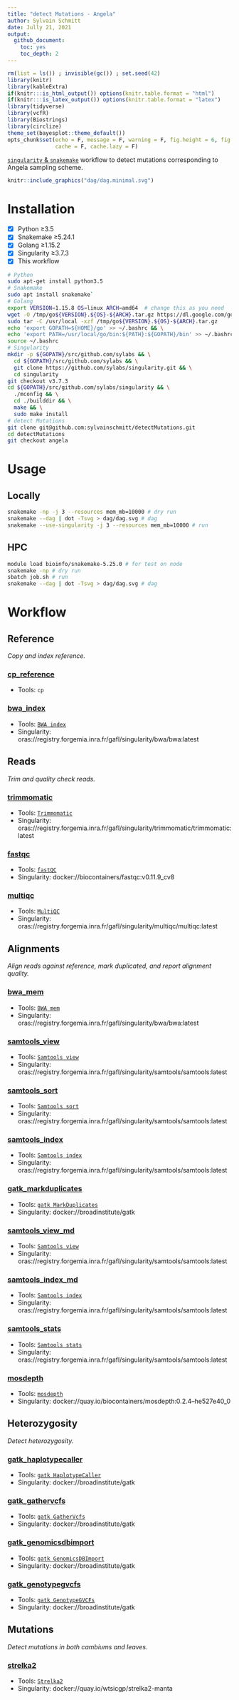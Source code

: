 ```yaml
---
title: "detect Mutations - Angela"
author: Sylvain Schmitt
date: Jully 21, 2021
output:
  github_document: 
    toc: yes
    toc_depth: 2
---
```


```r
rm(list = ls()) ; invisible(gc()) ; set.seed(42)
library(knitr)
library(kableExtra)
if(knitr:::is_html_output()) options(knitr.table.format = "html") 
if(knitr:::is_latex_output()) options(knitr.table.format = "latex") 
library(tidyverse)
library(vcfR)
library(Biostrings)
library(circlize)
theme_set(bayesplot::theme_default())
opts_chunk$set(echo = F, message = F, warning = F, fig.height = 6, fig.width = 8,
               cache = F, cache.lazy = F)
```

[`singularity` & `snakemake`](https://github.com/sylvainschmitt/snakemake_singularity) workflow to detect mutations corresponding to Angela sampling scheme.

```r
knitr::include_graphics("dag/dag.minimal.svg")
```


# Installation

- [x] Python ≥3.5
- [x] Snakemake ≥5.24.1
- [x] Golang ≥1.15.2
- [x] Singularity ≥3.7.3
- [x] This workflow

```bash
# Python
sudo apt-get install python3.5
# Snakemake
sudo apt install snakemake`
# Golang
export VERSION=1.15.8 OS=linux ARCH=amd64  # change this as you need
wget -O /tmp/go${VERSION}.${OS}-${ARCH}.tar.gz https://dl.google.com/go/go${VERSION}.${OS}-${ARCH}.tar.gz && \
sudo tar -C /usr/local -xzf /tmp/go${VERSION}.${OS}-${ARCH}.tar.gz
echo 'export GOPATH=${HOME}/go' >> ~/.bashrc && \
echo 'export PATH=/usr/local/go/bin:${PATH}:${GOPATH}/bin' >> ~/.bashrc && \
source ~/.bashrc
# Singularity
mkdir -p ${GOPATH}/src/github.com/sylabs && \
  cd ${GOPATH}/src/github.com/sylabs && \
  git clone https://github.com/sylabs/singularity.git && \
  cd singularity
git checkout v3.7.3
cd ${GOPATH}/src/github.com/sylabs/singularity && \
  ./mconfig && \
  cd ./builddir && \
  make && \
  sudo make install
# detect Mutations
git clone git@github.com:sylvainschmitt/detectMutations.git
cd detectMutations
git checkout angela
```

# Usage

## Locally

```bash
snakemake -np -j 3 --resources mem_mb=10000 # dry run
snakemake --dag | dot -Tsvg > dag/dag.svg # dag
snakemake --use-singularity -j 3 --resources mem_mb=10000 # run
```

## HPC

```bash
module load bioinfo/snakemake-5.25.0 # for test on node
snakemake -np # dry run
sbatch job.sh # run
snakemake --dag | dot -Tsvg > dag/dag.svg # dag
```

# Workflow


## Reference

*Copy and index reference.*

### [cp_reference](https://github.com/sylvainschmitt/detectMutations/blob/angela/rules/cp_reference.smk)

  - Tools: `cp`

### [bwa_index](https://github.com/sylvainschmitt/detectMutations/blob/angela/rules/bwa_index.smk)

  - Tools: [`BWA index`](http://bio-bwa.sourceforge.net/bwa.shtml)
  - Singularity:
    oras://registry.forgemia.inra.fr/gafl/singularity/bwa/bwa:latest
    
## Reads

*Trim and quality check reads.*

### [trimmomatic](https://github.com/sylvainschmitt/detectMutations/blob/angela/rules/trimmomatic.smk)

* Tools: [`Trimmomatic`](http://www.usadellab.org/cms/uploads/supplementary/Trimmomatic/TrimmomaticManual_V0.32.pdf)
* Singularity: oras://registry.forgemia.inra.fr/gafl/singularity/trimmomatic/trimmomatic:latest

### [fastqc](https://github.com/sylvainschmitt/detectMutations/blob/angela/rules/fastqc.smk)

* Tools: [`fastQC`](https://www.bioinformatics.babraham.ac.uk/projects/fastqc/Help/)
* Singularity: docker://biocontainers/fastqc:v0.11.9_cv8

### [multiqc](https://github.com/sylvainschmitt/detectMutations/blob/angela/rules/multiqc.smk)

* Tools: [`MultiQC`](https://multiqc.info/)
* Singularity: oras://registry.forgemia.inra.fr/gafl/singularity/multiqc/multiqc:latest

## Alignments

*Align reads against reference, mark duplicated, and report alignment quality.*

### [bwa_mem](https://github.com/sylvainschmitt/detectMutations/blob/angela/rules/bwa_mem.smk)

* Tools: [`BWA mem`](http://bio-bwa.sourceforge.net/bwa.shtml)
* Singularity: oras://registry.forgemia.inra.fr/gafl/singularity/bwa/bwa:latest

### [samtools_view](https://github.com/sylvainschmitt/detectMutations/blob/angela/rules/samtools_view.smk)

* Tools: [`Samtools view`](http://www.htslib.org/doc/samtools-view.html)
* Singularity: oras://registry.forgemia.inra.fr/gafl/singularity/samtools/samtools:latest

### [samtools_sort](https://github.com/sylvainschmitt/detectMutations/blob/angela/rules/samtools_sort.smk)

* Tools: [`Samtools sort`](http://www.htslib.org/doc/samtools-sort.html)
* Singularity: oras://registry.forgemia.inra.fr/gafl/singularity/samtools/samtools:latest

### [samtools_index](https://github.com/sylvainschmitt/detectMutations/blob/angela/rules/samtools_index.smk)

* Tools: [`Samtools index`](http://www.htslib.org/doc/samtools-index.html)
* Singularity: oras://registry.forgemia.inra.fr/gafl/singularity/samtools/samtools:latest

### [gatk_markduplicates](https://github.com/sylvainschmitt/detectMutations/blob/angela/rules/gatk_markduplicates.smk)

* Tools: [`gatk MarkDuplicates`](https://gatk.broadinstitute.org/hc/en-us/articles/360037052812-MarkDuplicates-Picard-)
* Singularity: docker://broadinstitute/gatk

### [samtools_view_md](https://github.com/sylvainschmitt/detectMutations/blob/angela/rules/samtools_view_md.smk)

* Tools: [`Samtools view`](http://www.htslib.org/doc/samtools-view.html)
* Singularity: oras://registry.forgemia.inra.fr/gafl/singularity/samtools/samtools:latest

### [samtools_index_md](https://github.com/sylvainschmitt/detectMutations/blob/angela/rules/samtools_index_md.smk)

* Tools: [`Samtools index`](http://www.htslib.org/doc/samtools-index.html)
* Singularity: oras://registry.forgemia.inra.fr/gafl/singularity/samtools/samtools:latest

### [samtools_stats](https://github.com/sylvainschmitt/detectMutations/blob/angela/rules/samtools_stats.smk)

* Tools: [`Samtools stats`](http://www.htslib.org/doc/samtools-stats.html)
* Singularity: oras://registry.forgemia.inra.fr/gafl/singularity/samtools/samtools:latest

### [mosdepth](https://github.com/sylvainschmitt/detectMutations/blob/angela/rules/mosdepth.smk)

* Tools: [`mosdepth`](https://github.com/brentp/mosdepth)
* Singularity: docker://quay.io/biocontainers/mosdepth:0.2.4--he527e40_0


## Heterozygosity

*Detect heterozygosity.*

### [gatk_haplotypecaller](https://github.com/sylvainschmitt/detectMutations/blob/angela/rules/gatk_haplotypecaller.smk)

* Tools: [`gatk HaplotypeCaller`](https://gatk.broadinstitute.org/hc/en-us/articles/360037225632-HaplotypeCaller)
* Singularity: docker://broadinstitute/gatk

### [gatk_gathervcfs](https://github.com/sylvainschmitt/detectMutations/blob/angela/rules/gatk_gathervcfs.smk)

* Tools: [`gatk GatherVcfs`](https://gatk.broadinstitute.org/hc/en-us/articles/360037422071-GatherVcfs-Picard-)
* Singularity: docker://broadinstitute/gatk

### [gatk_genomicsdbimport](https://github.com/sylvainschmitt/detectMutations/blob/angela/rules/gatk_genomicsdbimport.smk)

* Tools: [`gatk GenomicsDBImport`](https://gatk.broadinstitute.org/hc/en-us/articles/360036883491-GenomicsDBImport)
* Singularity: docker://broadinstitute/gatk

### [gatk_genotypegvcfs](https://github.com/sylvainschmitt/detectMutations/blob/angela/rules/gatk_genotypegvcfs.smk)

* Tools: [`gatk GenotypeGVCFs`](https://gatk.broadinstitute.org/hc/en-us/articles/360037057852-GenotypeGVCFs)
* Singularity: docker://broadinstitute/gatk

## Mutations

*Detect mutations in both cambiums and leaves.*

### [strelka2](https://github.com/sylvainschmitt/detectMutations/blob/angela/rules/strelka2.smk)

* Tools: [`Strelka2`](https://github.com/Illumina/strelka)
* Singularity: docker://quay.io/wtsicgp/strelka2-manta

<!-- ### [bedtools_subtract](https://github.com/sylvainschmitt/detectMutations/blob/angela/rules/bedtools_subtract.smk) -->

<!-- * Tools: [`bedtools subtract`](https://bedtools.readthedocs.io/en/latest/content/tools/subtract.html) -->
<!-- * Singularity: oras://registry.forgemia.inra.fr/gafl/singularity/bedtools/bedtools:latest -->

<!-- ### [bedtools_intersect](https://github.com/sylvainschmitt/detectMutations/blob/angela/rules/bedtools_intersect.smk) -->

<!-- * Tools: [`bedtools intersect`](https://bedtools.readthedocs.io/en/latest/content/tools/intersect.html) -->
<!-- * Singularity: oras://registry.forgemia.inra.fr/gafl/singularity/bedtools/bedtools:latest -->

<!-- ### [strelka2tsv](https://github.com/sylvainschmitt/detectMutations/blob/angela/rules/strelka2tsv.smk) -->

<!-- * Script: [`strelka2tsv.R`](https://github.com/sylvainschmitt/detectMutations/blob/angela/scripts/strelka2tsv.R) -->
<!-- * Singularity: to be added, currently uses local install -->
